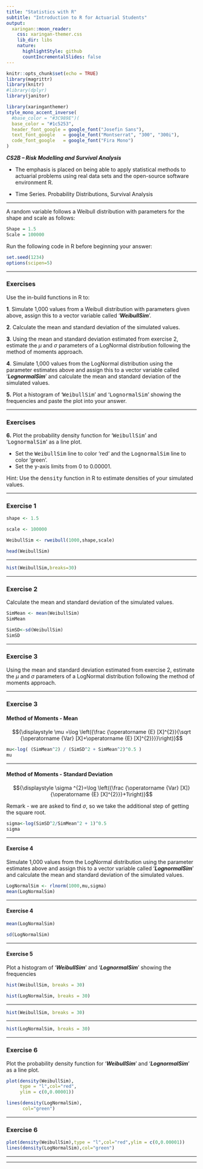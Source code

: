 ```yaml
---
title: "Statistics with R"
subtitle: "Introduction to R for Actuarial Students"
output:
  xaringan::moon_reader:
    css: xaringan-themer.css
    lib_dir: libs
    nature:
      highlightStyle: github
      countIncrementalSlides: false
---
```



```r
knitr::opts_chunk$set(echo = TRUE)
library(magrittr)
library(knitr)
#library(dplyr)
library(janitor)


```

```r
library(xaringanthemer)
style_mono_accent_inverse(
  #base_color = "#3C989E")(
  base_color = "#1c5253",
  header_font_google = google_font("Josefin Sans"),
  text_font_google   = google_font("Montserrat", "300", "300i"),
  code_font_google   = google_font("Fira Mono")
)
```



***CS2B – Risk Modelling and Survival Analysis ***


* The emphasis is placed on being able to apply statistical methods to actuarial problems using real data sets and the open-source software environment R. 

* Time Series. Probability Distributions, Survival Analysis

---


A random variable follows a Weibull distribution with parameters for the shape and scale as 
follows:
```r
Shape = 1.5
Scale = 100000
```
Run the following code in R before beginning your answer:
```r
set.seed(1234)
options(scipen=5)
```

---



### Exercises

Use the in-build functions in R to:

**1**. Simulate 1,000 values from a Weibull distribution with parameters given above, assign 
this to a vector variable called ‘***WeibullSim***’. 
<p>
**2**.  Calculate the mean and standard deviation of the simulated values. 
<p>
**3**.   Using the mean and standard deviation estimated from exercise 2, estimate the $\mu$ and $\sigma$ parameters 
of a LogNormal distribution following the method of moments approach. 
<p>
**4**.   Simulate 1,000 values from the LogNormal distribution using the parameter estimates above and assign this to a vector variable called ‘***LognormalSim***’ and calculate the 
mean and standard deviation of the simulated values. 

**5.** Plot a histogram of ‘<tt>WeibullSim</tt>’ and ‘<tt>LognormalSim</tt>’ showing the frequencies and paste 
the plot into your answer.</li>


---



### Exercises

**6.** Plot the probability density function for ‘<tt>WeibullSim</tt>’ and ‘<tt>LognormalSim</tt>’ as a line plot.

 


  * Set the <tt>WeibullSim</tt> line to color ‘red’ and the <tt>LognormalSim</tt> line to color ‘green’.
  * Set the y-axis limits from 0 to 0.00001.

Hint: Use the <tt>density</tt> function in R to estimate densities of your simulated values. 


---

### Exercise 1

```r
shape <- 1.5

scale <- 100000

WeibullSim <- rweibull(1000,shape,scale) 

```


```r
head(WeibullSim)
```

---

```r
hist(WeibullSim,breaks=30)
```

---



### Exercise 2

Calculate the mean and standard deviation of the simulated values. 

```r
SimMean <- mean(WeibullSim)
SimMean
```


```r
SimSD<-sd(WeibullSim)
SimSD 
```

---


### Exercise 3

Using the mean and standard deviation estimated from exercise 2, estimate the $\mu$ and $\sigma$ parameters 
of a LogNormal distribution following the method of moments approach.


---



### Exercise 3

#### Method of Moments	- Mean

$${\displaystyle \mu =\log \left({\frac {\operatorname {E} [X]^{2}}{\sqrt {\operatorname {Var} [X]+\operatorname {E} [X]^{2}}}}\right)}$$




```r

mu<-log( (SimMean^2) / (SimSD^2 + SimMean^2)^0.5 )
mu


```

---

#### Method of Moments	- Standard Deviation
$${\displaystyle \sigma ^{2}=\log \left({\frac {\operatorname {Var} [X]}{\operatorname {E} [X]^{2}}}+1\right)}$$

Remark - we are asked to find $\sigma$, so we take the additional step of getting the square root.
```r

sigma<-log(SimSD^2/SimMean^2 + 1)^0.5
sigma

```

---


#### Exercise 4

Simulate 1,000 values from the LogNormal distribution using the parameter estimates above and assign this to a vector variable called ‘***LognormalSim***’ and calculate the 
mean and standard deviation of the simulated values. 


```r
LogNormalSim <- rlnorm(1000,mu,sigma)
mean(LogNormalSim)
```

---



#### Exercise 4

```r
mean(LogNormalSim)
```

```r
sd(LogNormalSim)
```

---


#### Exercise 5

Plot a histogram of ‘***WeibullSim***’ and ‘***LognormalSim***’ showing the frequencies



```r

hist(WeibullSim, breaks = 30)

```



```r
hist(LogNormalSim, breaks = 30) 
```



---

```r

hist(WeibullSim, breaks = 30)

```

---

```r

hist(LogNormalSim, breaks = 30) 
```





---


### Exercise 6 

Plot the probability density function for ‘***WeibullSim***’ and ‘***LognormalSim***’ as a line plot.

```r

plot(density(WeibullSim),
     type = "l",col="red",
     ylim = c(0,0.00001))

lines(density(LogNormalSim),
      col="green") 
```


---


### Exercise 6 


```r
plot(density(WeibullSim),type = "l",col="red",ylim = c(0,0.00001))
lines(density(LogNormalSim),col="green") 

```

---


---